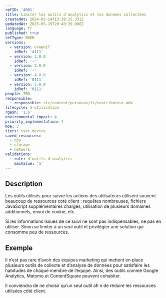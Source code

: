 ```yaml
---
refID: '4001'
title: Limiter les outils d'analytics et les données collectées
createdAt: 2024-02-14T13:38:15.331Z
updatedAt: 2025-05-19T20:40:39.008Z
language: fr
published: true
refType: RWEB
versions:
  - version: GreenIT
    idRef: '4111'
  - version: 2.0.0
    idRef: '-'
  - version: 3.0.0
    idRef: '-'
  - version: 4.0.0
    idRef: '0111'
  - version: 5.0.0
    idRef: '0111'
people: TBD
responsible:
  - responsible: src/content/personas/fr/contributeur.mdx
lifecycle: 5-utilization
rgesn: '1.6'
environmental_impact: 4
priority_implementation: 4
moe: 3
tiers: user-device
saved_resources:
  - cpu
  - storage
  - network
validations:
  - rule: d'outils d'analytics
    maxValue: '1'
---
```


## Description

Les outils utilisés pour suivre les actions des utilisateurs utilisent souvent beaucoup de ressources coté client : requêtes
nombreuses, fichiers JavaScript supplémentaires chargés, utilisation de plusieurs domaines additionnels, envoi de cookie, etc.

Si les informations issues de ce suivi ne sont pas indispensables, ne pas en utiliser. Sinon se limiter à un seul outil et privilégier
une solution qui consomme peu de ressources.

## Exemple

Il n’est pas rare d’avoir des équipes marketing qui mettent en place plusieurs outils de collecte et d’analyse de données pour satisfaire les habitudes de chaque membre de l’équipe. Ainsi, des outils comme Google Analytics, Matomo et ContentSquare peuvent cohabiter.

Il conviendra de ne choisir qu’un seul outil afi n de réduire les ressources utilisées côté client.

